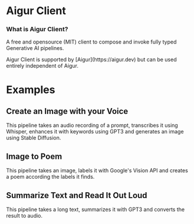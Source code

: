 
# Aigur Client

### What is Aigur Client?

A free and opensource (MIT) client to compose and invoke fully typed Generative AI pipelines.

<Callout>
  Aigur Client is supported by [Aigur](https://aigur.dev) but can be used entirely independent of
  Aigur.
</Callout>

# Examples

## Create an Image with your Voice

This pipeline takes an audio recording of a prompt, transcribes it using Whisper, enhances it with keywords using GPT3 and generates an image using Stable Diffusion.

<VoiceToImage />

## Image to Poem

This pipeline takes an image, labels it with Google's Vision API and creates a poem according the labels it finds.

<ImageToPoem />



## Summarize Text and Read It Out Loud

This pipeline takes a long text, summarizes it with GPT3 and converts the result to audio.

<SummarizeAndRead />



